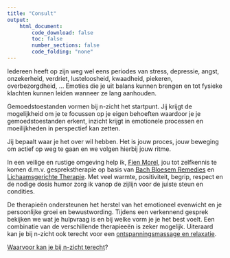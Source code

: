 ```yaml
---
title: "Consult"
output:
    html_document:
        code_download: false
        toc: false
        number_sections: false
        code_folding: "none"
---
```


Iedereen heeft op zijn weg wel eens periodes van stress, depressie, angst, onzekerheid, verdriet, lusteloosheid, kwaadheid, piekeren, overbezorgdheid, ...
Emoties die je uit balans kunnen brengen en tot fysieke klachten kunnen leiden wanneer ze lang aanhouden.

Gemoedstoestanden vormen bij n-zicht het startpunt. Jij krijgt de mogelijkheid om je te focussen op je eigen behoeften waardoor je je gemoedstoestanden erkent, inzicht krijgt in emotionele processen en moeilijkheden in perspectief kan zetten.

Jij bepaalt waar je het over wil hebben. Het is jouw proces,
jouw beweging om actief op weg te gaan en we volgen hierbij jouw ritme.

In een veilige en rustige omgeving help ik, [Fien Morel](./about.html), jou tot zelfkennis te komen d.m.v. gesprekstherapie op basis van [Bach Bloesem Remedies](./bachbloesems.html) en [Lichaamsgerichte Therapie](./lichaamsgericht.html).
Met veel warmte, positiviteit, begrip, respect en de nodige dosis humor zorg ik vanop de zijlijn voor de juiste steun en condities.

De therapieën ondersteunen het herstel van het emotioneel evenwicht en je persoonlijke groei en bewustwording.
Tijdens een verkennend gesprek bekijken we wat je hulpvraag is en bij welke vorm je je het best voelt.
Een combinatie van de verschillende therapieeën is zeker mogelijk.
Uiteraard kan je bij n-zicht ook terecht voor een [ontspanningsmassage en relaxatie](./relaxatie.html).

[Waarvoor kan je bij n-zicht terecht](./voorwie.html)?